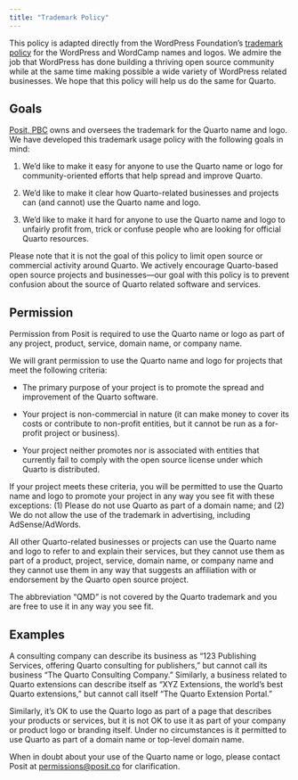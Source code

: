 ```yaml
---
title: "Trademark Policy"
---
```


::: {.callout-note appearance="simple"}
This policy is adapted directly from the WordPress Foundation's [trademark policy](https://wordpressfoundation.org/trademark-policy/) for the WordPress and WordCamp names and logos. We admire the job that WordPress has done building a thriving open source community while at the same time making possible a wide variety of WordPress related businesses. We hope that this policy will help us do the same for Quarto.
:::

## Goals

[Posit, PBC](https://www.posit.co/about/) owns and oversees the trademark for the Quarto name and logo. We have developed this trademark usage policy with the following goals in mind:

1.  We'd like to make it easy for anyone to use the Quarto name or logo for community-oriented efforts that help spread and improve Quarto.

2.  We'd like to make it clear how Quarto-related businesses and projects can (and cannot) use the Quarto name and logo.

3.  We'd like to make it hard for anyone to use the Quarto name and logo to unfairly profit from, trick or confuse people who are looking for official Quarto resources.

Please note that it is not the goal of this policy to limit open source or commercial activity around Quarto. We actively encourage Quarto-based open source projects and businesses---our goal with this policy is to prevent confusion about the source of Quarto related software and services.

## Permission

Permission from Posit is required to use the Quarto name or logo as part of any project, product, service, domain name, or company name.

We will grant permission to use the Quarto name and logo for projects that meet the following criteria:

-   The primary purpose of your project is to promote the spread and improvement of the Quarto software.

-   Your project is non-commercial in nature (it can make money to cover its costs or contribute to non-profit entities, but it cannot be run as a for-profit project or business).

-   Your project neither promotes nor is associated with entities that currently fail to comply with the open source license under which Quarto is distributed.

If your project meets these criteria, you will be permitted to use the Quarto name and logo to promote your project in any way you see fit with these exceptions: (1) Please do not use Quarto as part of a domain name; and (2) We do not allow the use of the trademark in advertising, including AdSense/AdWords.

All other Quarto-related businesses or projects can use the Quarto name and logo to refer to and explain their services, but they cannot use them as part of a product, project, service, domain name, or company name and they cannot use them in any way that suggests an affiliation with or endorsement by the Quarto open source project.

The abbreviation "QMD" is not covered by the Quarto trademark and you are free to use it in any way you see fit.

## Examples

A consulting company can describe its business as "123 Publishing Services, offering Quarto consulting for publishers," but cannot call its business "The Quarto Consulting Company." Similarly, a business related to Quarto extensions can describe itself as "XYZ Extensions, the world's best Quarto extensions," but cannot call itself "The Quarto Extension Portal."

Similarly, it's OK to use the Quarto logo as part of a page that describes your products or services, but it is not OK to use it as part of your company or product logo or branding itself. Under no circumstances is it permitted to use Quarto as part of a domain name or top-level domain name.

When in doubt about your use of the Quarto name or logo, please contact Posit at [permissions\@posit.co](mailto:permissions@posit.co) for clarification.
